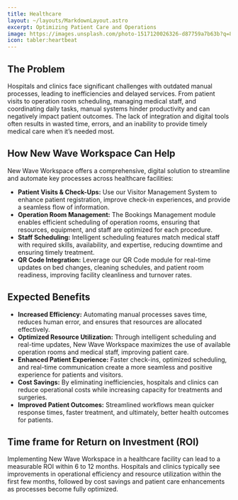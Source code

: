 ```yaml
---
title: Healthcare
layout: ~/layouts/MarkdownLayout.astro
excerpt: Optimizing Patient Care and Operations
image: https://images.unsplash.com/photo-1517120026326-d87759a7b63b?q=80&w=3870&auto=format&fit=crop&ixlib=rb-4.0.3&ixid=M3wxMjA3fDB8MHxwaG90by1wYWdlfHx8fGVufDB8fHx8fA%3D%3D
icon: tabler:heartbeat
---
```



## The Problem

Hospitals and clinics face significant challenges with outdated manual processes, leading to inefficiencies and delayed services. From patient visits to operation room scheduling, managing medical staff, and coordinating daily tasks, manual systems hinder productivity and can negatively impact patient outcomes. The lack of integration and digital tools often results in wasted time, errors, and an inability to provide timely medical care when it’s needed most.

## How New Wave Workspace Can Help

New Wave Workspace offers a comprehensive, digital solution to streamline and automate key processes across healthcare facilities:

- **Patient Visits & Check-Ups:** Use our Visitor Management System to enhance patient registration, improve check-in experiences, and provide a seamless flow of information.
- **Operation Room Management:** The Bookings Management module enables efficient scheduling of operation rooms, ensuring that resources, equipment, and staff are optimized for each procedure.
- **Staff Scheduling:** Intelligent scheduling features match medical staff with required skills, availability, and expertise, reducing downtime and ensuring timely treatment.
- **QR Code Integration:** Leverage our QR Code module for real-time updates on bed changes, cleaning schedules, and patient room readiness, improving facility cleanliness and turnover rates.

## Expected Benefits

- **Increased Efficiency:** Automating manual processes saves time, reduces human error, and ensures that resources are allocated effectively.
- **Optimized Resource Utilization:** Through intelligent scheduling and real-time updates, New Wave Workspace maximizes the use of available operation rooms and medical staff, improving patient care.
- **Enhanced Patient Experience:** Faster check-ins, optimized scheduling, and real-time communication create a more seamless and positive experience for patients and visitors.
- **Cost Savings:** By eliminating inefficiencies, hospitals and clinics can reduce operational costs while increasing capacity for treatments and surgeries.
- **Improved Patient Outcomes:** Streamlined workflows mean quicker response times, faster treatment, and ultimately, better health outcomes for patients.

## Time frame for Return on Investment (ROI)

Implementing New Wave Workspace in a healthcare facility can lead to a measurable ROI within 6 to 12 months. Hospitals and clinics typically see improvements in operational efficiency and resource utilization within the first few months, followed by cost savings and patient care enhancements as processes become fully optimized.
